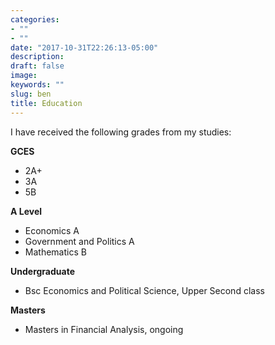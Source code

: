 ```yaml
---
categories:
- ""
- ""
date: "2017-10-31T22:26:13-05:00"
description:
draft: false
image:
keywords: ""
slug: ben
title: Education
---
```


I have received the following grades from my studies:

**GCES**

* 2A+
* 3A
* 5B

**A Level**

* Economics A
* Government and Politics A
* Mathematics B

**Undergraduate**

* Bsc Economics and Political Science, Upper Second class

**Masters**

* Masters in Financial Analysis, ongoing